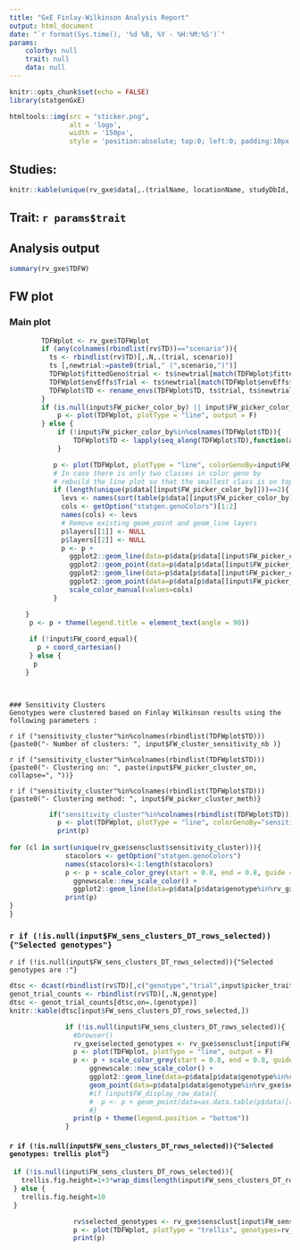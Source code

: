 ```yaml
---
title: "GxE Finlay-Wilkinson Analysis Report"
output: html_document
date: "`r format(Sys.time(), '%d %B, %Y - %H:%M:%S')`"
params: 
    colorby: null
    trait: null
    data: null
---
```


```r
knitr::opts_chunk$set(echo = FALSE)
library(statgenGxE)
```
```r
htmltools::img(src = "sticker.png", 
               alt = 'logo',
               width = '150px',
               style = 'position:absolute; top:0; left:0; padding:10px;')
```

## Studies:
```r
knitr::kable(unique(rv_gxe$data[,.(trialName, locationName, studyDbId, studyName)])[studyDbId%in%input$picker_env])
```

## Trait: `r params$trait`
## Analysis output
```r
summary(rv_gxe$TDFW)
```

## FW plot

### Main plot
```r
        TDFWplot <- rv_gxe$TDFWplot
        if (any(colnames(rbindlist(rv$TD))=="scenario")){
          ts <- rbindlist(rv$TD)[,.N,.(trial, scenario)]
          ts [,newtrial:=paste0(trial," (",scenario,")")]
          TDFWplot$fittedGeno$trial <- ts$newtrial[match(TDFWplot$fittedGeno$trial, ts$trial)]
          TDFWplot$envEffs$Trial <- ts$newtrial[match(TDFWplot$envEffs$Trial, ts$trial)]
          TDFWplot$TD <- rename_envs(TDFWplot$TD, ts$trial, ts$newtrial)
        }
        if (is.null(input$FW_picker_color_by) || input$FW_picker_color_by=="sensitivity clusters"  || input$FW_picker_color_by=="Nothing"){
            p <- plot(TDFWplot, plotType = "line", output = F)
        } else {
            if (!input$FW_picker_color_by%in%colnames(TDFWplot$TD)){
                TDFWplot$TD <- lapply(seq_along(TDFWplot$TD),function(a) data.table(TDFWplot$TD[[a]])[data.table(rv$TD[[a]])[,.SD, .SDcols=c("genotype",input$FW_picker_color_by)], on=.(genotype)])
            }

           p <- plot(TDFWplot, plotType = "line", colorGenoBy=input$FW_picker_color_by,output = F)
           # In case there is only two classes in color geno by
           # rebuild the line plot so that the smallest class is on top
           if (length(unique(p$data[[input$FW_picker_color_by]]))==2){
             levs <- names(sort(table(p$data[[input$FW_picker_color_by]])))
             cols <- getOption("statgen.genoColors")[1:2]
             names(cols) <- levs
             # Remove existing geom_point and geom_line layers
             p$layers[[1]] <- NULL
             p$layers[[2]] <- NULL
             p <- p + 
               ggplot2::geom_line(data=p$data[p$data[[input$FW_picker_color_by]]==levs[2],], aes(y = fitted, color=get(input$FW_picker_color_by)), size=0.5) +
               ggplot2::geom_point(data=p$data[p$data[[input$FW_picker_color_by]]==levs[2],], aes(y = fitted, color=get(input$FW_picker_color_by)), size=1) +
               ggplot2::geom_line(data=p$data[p$data[[input$FW_picker_color_by]]==levs[1],], aes(y = fitted, color=get(input$FW_picker_color_by)), size=2) +
               ggplot2::geom_point(data=p$data[p$data[[input$FW_picker_color_by]]==levs[1],], aes(y = fitted, color=get(input$FW_picker_color_by)), size=2) +
               scale_color_manual(values=cols)
           }

    }
     p <- p + theme(legend.title = element_text(angle = 90))
     
     if (!input$FW_coord_equal){
       p + coord_cartesian()
     } else {
      p
    }

    
```
<!-- Optional Sensitivity Clusters section -->

```asis
### Sensitivity Clusters
Genotypes were clustered based on Finlay Wilkinson results using the following parameters :
```

`r if ("sensitivity_cluster"%in%colnames(rbindlist(TDFWplot$TD))){paste0("- Number of clusters: ", input$FW_cluster_sensitivity_nb )}`

`r if ("sensitivity_cluster"%in%colnames(rbindlist(TDFWplot$TD))){paste0("- Clustering on: ", paste(input$FW_picker_cluster_on, collapse=", "))}`

`r if ("sensitivity_cluster"%in%colnames(rbindlist(TDFWplot$TD))){paste0("- Clustering method: ", input$FW_picker_cluster_meth)}`


```r
          if("sensitivity_cluster"%in%colnames(rbindlist(TDFWplot$TD))){
            p <- plot(TDFWplot, plotType = "line", colorGenoBy="sensitivity_cluster", output=FALSE)
            print(p)
          
for (cl in sort(unique(rv_gxe$sensclust$sensitivity_cluster))){
              stacolors <- getOption("statgen.genoColors")
              names(stacolors)<-1:length(stacolors)
              p <- p + scale_color_grey(start = 0.8, end = 0.8, guide = "none") + ggtitle(label = paste0("Sensitivity cluster ",cl)) +
                ggnewscale::new_scale_color() + 
                ggplot2::geom_line(data=p$data[p$data$genotype%in%rv_gxe$sensclust[sensitivity_cluster==cl, Genotype],], aes(y = fitted, color=sensitivity_cluster), size=1) + scale_color_manual(values = stacolors)
              print(p)
}
}
```

<!-- Optional Selected genotypes section -->
### `r if (!is.null(input$FW_sens_clusters_DT_rows_selected)){"Selected genotypes"}`
`r if (!is.null(input$FW_sens_clusters_DT_rows_selected)){"Selected genotypes are :"}`

```r
dtsc <- dcast(rbindlist(rv$TD)[,c("genotype","trial",input$picker_trait), with = F],genotype~trial)[rv_gxe$sensclust, on=.(genotype=Genotype)][,-c("SE_GenMean","SE_Sens","MSdeviation")]
genot_trial_counts <- rbindlist(rv$TD)[,.N,genotype]
dtsc <- genot_trial_counts[dtsc,on=.(genotype)]
knitr::kable(dtsc[input$FW_sens_clusters_DT_rows_selected,])
```

```r
              if (!is.null(input$FW_sens_clusters_DT_rows_selected)){
                #browser()
                rv_gxe$selected_genotypes <- rv_gxe$sensclust[input$FW_sens_clusters_DT_rows_selected,]$Genotype
                p <- plot(TDFWplot, plotType = "line", output = F)
                p <- p + scale_color_grey(start = 0.8, end = 0.8, guide = "none") +
                    ggnewscale::new_scale_color() + 
                    ggplot2::geom_line(data=p$data[p$data$genotype%in%rv_gxe$selected_genotypes,], aes(y = fitted, color=genotype), size=2) + 
                    geom_point(data=p$data[p$data$genotype%in%rv_gxe$selected_genotypes,], aes(color=genotype), size=3) + theme(legend.position = "right")
                    #if (input$FW_display_raw_data){
                    #  p <- p + geom_point(data=as.data.table(p$data)[rbindlist(rv$TD)[genotype%in%rv_gxe$selected_genotypes,c("genotype", "trial" ,input$picker_trait), with=FALSE], on=.(genotype, trial)], aes(y=get(input$picker_trait), x=EnvMean, color=genotype), size=4, shape=1, stroke=2)
                    #}
                print(p + theme(legend.position = "bottom"))
              }
```

#### `r if (!is.null(input$FW_sens_clusters_DT_rows_selected)){"Selected genotypes: trellis plot"}`
```r
 if (!is.null(input$FW_sens_clusters_DT_rows_selected)){
   trellis.fig.height=1+3*wrap_dims(length(input$FW_sens_clusters_DT_rows_selected))[1]
 } else {
   trellis.fig.height=10
 }
```

```r
                rv$selected_genotypes <- rv_gxe$sensclust[input$FW_sens_clusters_DT_rows_selected,]$Genotype
                p <- plot(TDFWplot, plotType = "trellis", genotypes=rv_gxe$selected_genotypes, output=FALSE)
                print(p)
```

